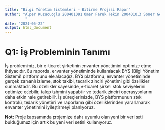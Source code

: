 ```yaml
---
title: "Bilgi Yönetim Sistemleri - Bitirme Projesi Rapor"
author: "Alper Kuzucuoglu 200401091 Ömer Faruk Tekin 200401013 Soner Gezgin 200401085 Husam Salah 180401122
         "
date: "2024-05-22"
output: html_document
---
```


# **Q1: İş Probleminin Tanımı**

İş problemimiz, bir e-ticaret şirketinin envanter yönetimini optimize etme ihtiyacıdır. Bu raporda, envanter yönetiminde kullanılacak BYS (Bilgi Yönetim Sistemi) platformunu ele alacağız. BYS platformu, envanter yönetiminde gerçek zamanlı izleme, stok takibi, tedarik zinciri yönetimi gibi özellikler sunmaktadır. Bu özellikler sayesinde, e-ticaret şirketi stok seviyelerini optimize edebilir, talep tahmini yapabilir ve tedarik zinciri operasyonlarını daha etkin hale getirebilir. İş süreçlerimizde, BYS platformunun stok kontrolü, tedarik yönetimi ve raporlama gibi özelliklerinden yararlanarak envanter yönetimini iyileştirmeyi planlıyoruz.

**Not:** Proje kapsamında projemize daha uyumlu olan yeni bir veri seti bulduğumuz için artık bu yeni veri setini kullanıyoruz.
